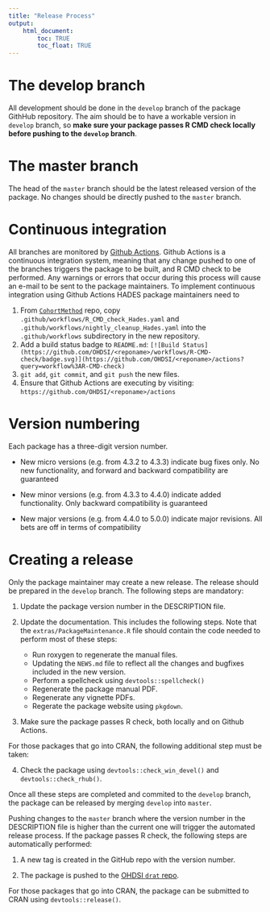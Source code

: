 ```yaml
---
title: "Release Process"
output: 
    html_document:
        toc: TRUE
        toc_float: TRUE
---
```

# The develop branch

All development should be done in the `develop` branch of the package GithHub repository. The aim should be to have a workable version in `develop` branch, so **make sure your package passes R CMD check locally before pushing to the `develop` branch**.

# The master branch

The head of the `master` branch should be the latest released version of the package. No changes should be directly pushed to the `master` branch.

# Continuous integration

All branches are monitored by [Github Actions](https://docs.github.com/en/actions/quickstart). Github Actions is a continuous integration system, meaning that any change pushed to one of the branches triggers the package to be built, and R CMD check to be performed. Any warnings or errors that occur during this process will cause an e-mail to be sent to the package maintainers. To implement continuous integration using Github Actions HADES package maintainers need to 

1. From [`CohortMethod`](https://github.com/OHDSI/CohortMethod/tree/develop) repo, copy `.github/workflows/R_CMD_check_Hades.yaml` and `.github/workflows/nightly_cleanup_Hades.yaml` into the `.github/workflows` subdirectory in the new repository.
2. Add a build status badge to `README.md`: `[![Build Status](https://github.com/OHDSI/<reponame>/workflows/R-CMD-check/badge.svg)](https://github.com/OHDSI/<reponame>/actions?query=workflow%3AR-CMD-check)`
3. `git add`, `git commit`, and `git push` the new files.
4. Ensure that Github Actions are executing by visiting: `https://github.com/OHDSI/<reponame>/actions`
 

# Version numbering

Each package has a three-digit version number.

- New micro versions (e.g. from 4.3.2 to 4.3.3) indicate bug fixes only. No new functionality, and forward and backward compatibility are guaranteed

- New minor versions (e.g. from 4.3.3 to 4.4.0) indicate added functionality. Only backward compatibility is guaranteed

- New major versions (e.g. from 4.4.0 to 5.0.0) indicate major revisions. All bets are off in terms of compatibility

# Creating a release

Only the package maintainer may create a new release. The release should be prepared in the `develop` branch. The following steps are mandatory:

1. Update the package version number in the DESCRIPTION file.

2. Update the documentation. This includes the following steps. Note that the `extras/PackageMaintenance.R` file should contain the code needed to perform most of these steps:

	- Run roxygen to regenerate the manual files.
	- Updating the `NEWS.md` file to reflect all the changes and bugfixes included in the new version.
	- Perform a spellcheck using `devtools::spellcheck()`
	- Regenerate the package manual PDF.
	- Regenerate any vignette PDFs. 
	- Regerate the package website using `pkgdown`.


3. Make sure the package passes R check, both locally and on Github Actions.

For those packages that go into CRAN, the following additional step must be taken:

4. Check the package using `devtools::check_win_devel()` and `devtools::check_rhub()`.


Once all these steps are completed and commited to the `develop` branch, the package can be released by merging `develop` into `master`. 

Pushing changes to the `master` branch where the version number in the DESCRIPTION file is higher than the current one will trigger the automated release process. If the package passes R check, the following steps are automatically performed:

1. A new tag is created in the GitHub repo with the version number.

2. The package is pushed to the [OHDSI `drat` repo](https://github.com/OHDSI/drat).

For those packages that go into CRAN, the package can be submitted to CRAN using `devtools::release()`.
